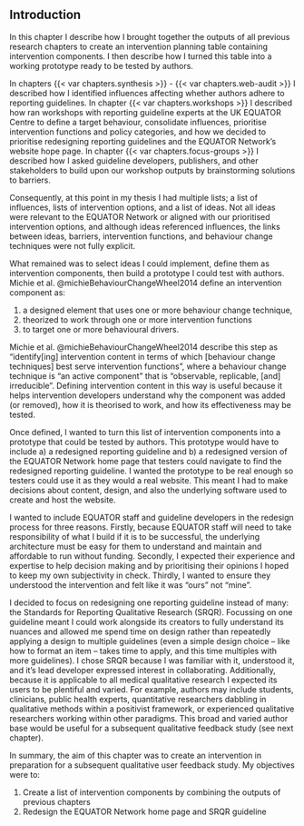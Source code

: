 ## Introduction

In this chapter I describe how I brought together the outputs of all previous research chapters to create an intervention planning table containing intervention components. I then describe how I turned this table into a working prototype ready to be tested by authors.

In chapters {{< var chapters.synthesis >}} - {{< var chapters.web-audit >}} I described how I identified influences affecting whether authors adhere to reporting guidelines. In chapter {{< var chapters.workshops >}} I described how ran workshops with reporting guideline experts at the UK EQUATOR Centre to define a target behaviour, consolidate influences, prioritise intervention functions and policy categories, and how we decided to prioritise redesigning reporting guidelines and the EQUATOR Network's website hope page. In chapter {{< var chapters.focus-groups >}} I described how I asked guideline developers, publishers, and other stakeholders to build upon our workshop outputs by brainstorming solutions to barriers. 

Consequently, at this point in my thesis I had multiple lists; a list of influences, lists of intervention options, and a list of ideas. Not all ideas were relevant to the EQUATOR Network or aligned with our prioritised intervention options, and although ideas referenced influences, the links between ideas, barriers, intervention functions, and behaviour change techniques were not fully explicit. 

What remained was to select ideas I could implement, define them as intervention components, then build a prototype I could test with authors. Michie et al.  @michieBehaviourChangeWheel2014 define an intervention component as:

1. a designed element that uses one or more behaviour change technique,
2. theorized to work through one or more intervention functions 
3. to target one or more behavioural drivers. 

Michie et al. @michieBehaviourChangeWheel2014 describe this step as "identify[ing] intervention content in terms of which [behaviour change techniques] best serve intervention functions", where a behaviour change technique is "an active component" that is "observable, replicable, [and] irreducible". Defining intervention content in this way is useful because it helps intervention developers understand why the component was added (or removed), how it is theorised to work, and how its effectiveness may be tested.

Once defined, I wanted to turn this list of intervention components into a prototype that could be tested by authors. This prototype would have to include a) a redesigned reporting guideline and b) a redesigned version of the EQUATOR Network home page that testers could navigate to find the redesigned reporting guideline. I wanted the prototype to be real enough so testers could use it as they would a real website. This meant I had to make decisions about content, design, and also the underlying software used to create and host the website.

I wanted to include EQUATOR staff and guideline developers in the redesign process for three reasons. Firstly, because EQUATOR staff will need to take responsibility of what I build if it is to be successful, the underlying architecture must be easy for them to understand and maintain and affordable to run without funding. Secondly, I expected their experience and expertise to help decision making and by prioritising their opinions I hoped to keep my own subjectivity in check. Thirdly, I wanted to ensure they understood the intervention and felt like it was "ours" not "mine".

I decided to focus on redesigning one reporting guideline instead of many: the Standards for Reporting Qualitative Research (SRQR). Focussing on one guideline meant I could work alongside its creators to fully understand its nuances and allowed me spend time on design rather than repeatedly applying a design to multiple guidelines (even a simple design choice – like how to format an item – takes time to apply, and this time multiples with more guidelines). I chose SRQR because I was familiar with it, understood it, and it's lead developer expressed interest in collaborating. Additionally, because it is applicable to all medical qualitative research I expected its users to be plentiful and varied. For example, authors may include students, clinicians, public health experts, quantitative researchers dabbling in qualitative methods within a positivist framework, or experienced qualitative researchers working within other paradigms. This broad and varied author base would be useful for a subsequent qualitative feedback study (see next chapter).

In summary, the aim of this chapter was to create an intervention in preparation for a subsequent qualitative user feedback study. My objectives were to:

1. Create a list of intervention components by combining the outputs of previous chapters
2. Redesign the EQUATOR Network home page and SRQR guideline 
